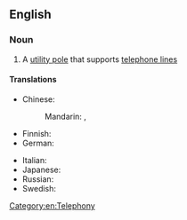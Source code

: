 ==English==

===Noun===
{{en-noun}}

# A [[utility pole]] that supports [[telephone line]]s

====Translations====
{{trans-top|utility pole that supports telephone lines}}
* Chinese:
*: Mandarin: {{t|cmn|電話線杆}}, {{t|cmn|电话线杆|tr=diànhuàxiàn gān}}
* Finnish: {{t+|fi|puhelinpylväs}}
* German: {{t+|de|Telefonmast|m}}
{{trans-mid}}
* Italian: {{t|it|palo del telefono|m}}
* Japanese: {{t|ja|電信柱|tr=でんしんばしら, denshinbashira|sc=Jpan}}
* Russian: {{t|ru|телефонный столб|m}}
* Swedish: {{t|sv|telefonstolpe|c}}
{{trans-bottom}}

[[Category:en:Telephony]]